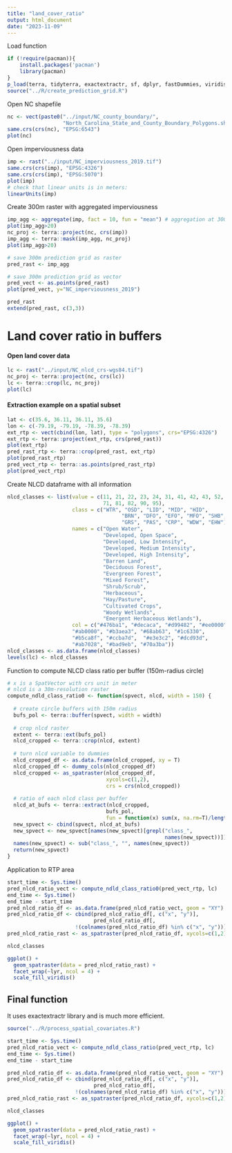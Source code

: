 ```yaml
---
title: "land_cover_ratio"
output: html_document
date: "2023-11-09"
---
```


Load function

```r
if (!require(pacman)){
    install.packages('pacman')
    library(pacman)
}
p_load(terra, tidyterra, exactextractr, sf, dplyr, fastDummies, viridis, ggplot2)
source("../R/create_prediction_grid.R")
```

Open NC shapefile

```r
nc <- vect(paste0("../input/NC_county_boundary/",
                  "North_Carolina_State_and_County_Boundary_Polygons.shp"))
same.crs(crs(nc), "EPSG:6543")
plot(nc)
```

Open imperviousness data 

```r
imp <- rast("../input/NC_imperviousness_2019.tif")
same.crs(crs(imp), "EPSG:4326")
same.crs(crs(imp), "EPSG:5070")
plot(imp)
# check that linear units is in meters:
linearUnits(imp)
```
Create 300m raster with aggregated imperviousness

```r
imp_agg <- aggregate(imp, fact = 10, fun = "mean") # aggregation at 300m
plot(imp_agg>20)
nc_proj <- terra::project(nc, crs(imp))
imp_agg <- terra::mask(imp_agg, nc_proj)
plot(imp_agg>20)
```

```r
# save 300m prediction grid as raster 
pred_rast <- imp_agg

# save 300m prediction grid as vector
pred_vect <- as.points(pred_rast)
plot(pred_vect, y="NC_imperviousness_2019")
```

```r
pred_rast
extend(pred_rast, c(3,3))
```

# Land cover ratio in buffers

#### Open land cover data 

```r
lc <- rast("../input/NC_nlcd_crs-wgs84.tif")
nc_proj <- terra::project(nc, crs(lc))
lc <- terra::crop(lc, nc_proj)
plot(lc)
```

#### Extraction example on a spatial subset 

```r
lat <- c(35.6, 36.11, 36.11, 35.6)
lon <- c(-79.19, -79.19, -78.39, -78.39)
ext_rtp <- vect(cbind(lon, lat), type = "polygons", crs="EPSG:4326")
ext_rtp <- terra::project(ext_rtp, crs(pred_rast))
plot(ext_rtp)
pred_rast_rtp <- terra::crop(pred_rast, ext_rtp)
plot(pred_rast_rtp)
pred_vect_rtp <- terra::as.points(pred_rast_rtp)
plot(pred_vect_rtp)
```




Create NLCD dataframe with all information

```r
nlcd_classes <- list(value = c(11, 21, 22, 23, 24, 31, 41, 42, 43, 52,
                               71, 81, 82, 90, 95),
                     class = c("WTR", "OSD", "LID", "MID", "HID", 
                                     "BRN", "DFO", "EFO", "MFO", "SHB", 
                                     "GRS", "PAS", "CRP", "WDW", "EHW"),
                     names = c("Open Water", 
                               "Developed, Open Space", 
                               "Developed, Low Intensity", 
                               "Developed, Medium Intensity",
                               "Developed, High Intensity",
                               "Barren Land", 
                               "Deciduous Forest",
                               "Evergreen Forest", 
                               "Mixed Forest",
                               "Shrub/Scrub", 
                               "Herbaceous", 
                               "Hay/Pasture", 
                               "Cultivated Crops", 
                               "Woody Wetlands", 
                               "Emergent Herbaceous Wetlands"),
                     col = c("#476ba1", "#decaca", "#d99482", "#ee0000",
                     "#ab0000", "#b3aea3", "#68ab63", "#1c6330",
                     "#b5ca8f",	"#ccba7d",	"#e3e3c2", "#dcd93d", 
                     "#ab7028", "#bad9eb", "#70a3ba")) 
nlcd_classes <- as.data.frame(nlcd_classes)
levels(lc) <- nlcd_classes

```

Function to compute NLCD class ratio per buffer (150m-radius circle) 

```r
# x is a SpatVector with crs unit in meter 
# nlcd is a 30m-resolution raster 
compute_ndld_class_ratio0 <- function(spvect, nlcd, width = 150) {
  
  # create circle buffers with 150m radius 
  bufs_pol <- terra::buffer(spvect, width = width)
  
  # crop nlcd raster
  extent <- terra::ext(bufs_pol)
  nlcd_cropped <- terra::crop(nlcd, extent)
  
  # turn nlcd variable to dummies 
  nlcd_cropped_df <- as.data.frame(nlcd_cropped, xy = T) 
  nlcd_cropped_df <- dummy_cols(nlcd_cropped_df)
  nlcd_cropped <- as_spatraster(nlcd_cropped_df, 
                                xycols=c(1,2), 
                                crs = crs(nlcd_cropped))
  
  # ratio of each nlcd class per buffer
  nlcd_at_bufs <- terra::extract(nlcd_cropped, 
                                bufs_pol, 
                                fun = function(x) sum(x, na.rm=T)/length(x))
  new_spvect <- cbind(spvect, nlcd_at_bufs)
  new_spvect <- new_spvect[names(new_spvect)[grepl("class_",
                                                   names(new_spvect))]]
  names(new_spvect) <- sub("class_", "", names(new_spvect))
  return(new_spvect)
}

```

Application to RTP area 

```r
start_time <- Sys.time()
pred_nlcd_ratio_vect <- compute_ndld_class_ratio0(pred_vect_rtp, lc)
end_time <- Sys.time()
end_time - start_time
pred_nlcd_ratio_df <- as.data.frame(pred_nlcd_ratio_vect, geom = "XY")           
pred_nlcd_ratio_df <- cbind(pred_nlcd_ratio_df[, c("x", "y")], 
                            pred_nlcd_ratio_df[,
                      !(colnames(pred_nlcd_ratio_df) %in% c("x", "y"))])
pred_nlcd_ratio_rast <- as_spatraster(pred_nlcd_ratio_df, xycols=c(1,2))

nlcd_classes

ggplot() +
  geom_spatraster(data = pred_nlcd_ratio_rast) +
  facet_wrap(~lyr, ncol = 4) +
  scale_fill_viridis()
```


## Final function 

It uses exactextractr library and is much more efficient. 

```r
source("../R/process_spatial_covariates.R")
```

```r
start_time <- Sys.time()
pred_nlcd_ratio_vect <- compute_ndld_class_ratio(pred_vect_rtp, lc)
end_time <- Sys.time()
end_time - start_time

pred_nlcd_ratio_df <- as.data.frame(pred_nlcd_ratio_vect, geom = "XY")           
pred_nlcd_ratio_df <- cbind(pred_nlcd_ratio_df[, c("x", "y")], 
                            pred_nlcd_ratio_df[,
                      !(colnames(pred_nlcd_ratio_df) %in% c("x", "y"))])
pred_nlcd_ratio_rast <- as_spatraster(pred_nlcd_ratio_df, xycols=c(1,2))

nlcd_classes

ggplot() +
  geom_spatraster(data = pred_nlcd_ratio_rast) +
  facet_wrap(~lyr, ncol = 4) +
  scale_fill_viridis()

```

